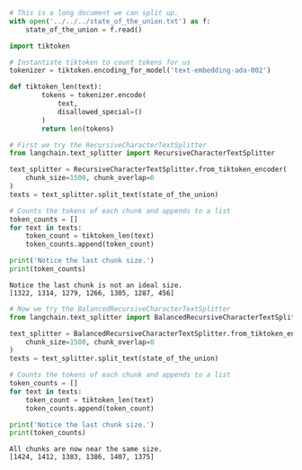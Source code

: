 ```python
# This is a long document we can split up.
with open('../../../state_of_the_union.txt') as f:
    state_of_the_union = f.read()
```


```python
import tiktoken

# Instantiate tiktoken to count tokens for us
tokenizer = tiktoken.encoding_for_model('text-embedding-ada-002')

def tiktoken_len(text):
        tokens = tokenizer.encode(
            text,
            disallowed_special=()
        )
        return len(tokens)
```


```python
# First we try the RecursiveCharacterTextSplitter
from langchain.text_splitter import RecursiveCharacterTextSplitter

text_splitter = RecursiveCharacterTextSplitter.from_tiktoken_encoder(
    chunk_size=1500, chunk_overlap=0
)
texts = text_splitter.split_text(state_of_the_union)

# Counts the tokens of each chunk and appends to a list
token_counts = []
for text in texts:
    token_count = tiktoken_len(text)
    token_counts.append(token_count)

print('Notice the last chunk size.')
print(token_counts)
```

<CodeOutputBlock lang="python">

```
Notice the last chunk is not an ideal size.
[1322, 1314, 1279, 1266, 1305, 1287, 456]
```

</CodeOutputBlock>

```python
# Now we try the BalancedRecursiveCharacterTextSplitter
from langchain.text_splitter import BalancedRecursiveCharacterTextSplitter

text_splitter = BalancedRecursiveCharacterTextSplitter.from_tiktoken_encoder(
    chunk_size=1500, chunk_overlap=0
)
texts = text_splitter.split_text(state_of_the_union)

# Counts the tokens of each chunk and appends to a list
token_counts = []
for text in texts:
    token_count = tiktoken_len(text)
    token_counts.append(token_count)

print('Notice the last chunk size.')
print(token_counts)
```

<CodeOutputBlock lang="python">

```
All chunks are now near the same size.
[1424, 1412, 1383, 1386, 1407, 1375]
```

</CodeOutputBlock>
